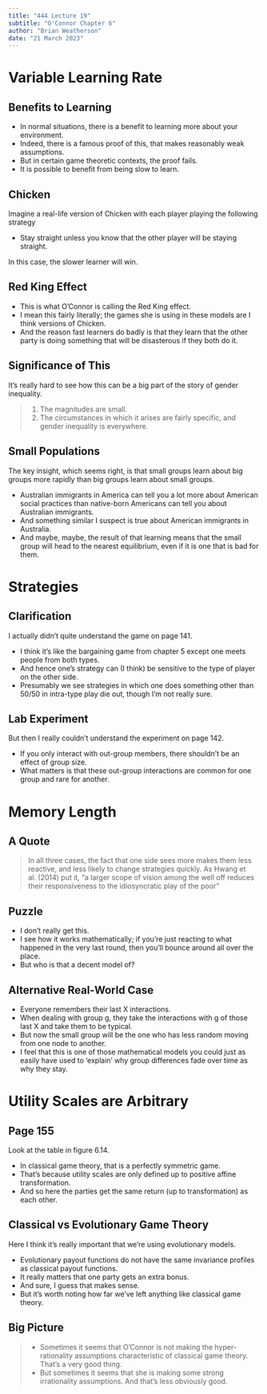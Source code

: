 ```yaml
---
title: "444 Lecture 19"
subtitle: "O'Connor Chapter 6"
author: "Brian Weatherson"
date: "21 March 2023"
---
```


# Variable Learning Rate

## Benefits to Learning

- In normal situations, there is a benefit to learning more about your environment.
- Indeed, there is a famous proof of this, that makes reasonably weak assumptions.
- But in certain game theoretic contexts, the proof fails.
- It is possible to benefit from being slow to learn.

## Chicken

Imagine a real-life version of Chicken with each player playing the following strategy

- Stay straight unless you know that the other player will be staying straight. \pause

In this case, the slower learner will win.

## Red King Effect

- This is what O'Connor is calling the Red King effect.
- I mean this fairly literally; the games she is using in these models are I think versions of Chicken.
- And the reason fast learners do badly is that they learn that the other party is doing something that will be disasterous if they both do it.

## Significance of This

It's really hard to see how this can be a big part of the story of gender inequality.

> 1. The magnitudes are small.
> 2. The circumstances in which it arises are fairly specific, and gender inequality is everywhere.

## Small Populations

The key insight, which seems right, is that small groups learn about big groups more rapidly than big groups learn about small groups.

- Australian immigrants in America can tell you a lot more about American social practices than native-born Americans can tell you about Australian immigrants.
- And something similar I suspect is true about American immigrants in Australia.
- And maybe, maybe, the result of that learning means that the small group will head to the nearest equilibrium, even if it is one that is bad for them.

# Strategies

## Clarification

I actually didn't quite understand the game on page 141.

- I think it's like the bargaining game from chapter 5 except one meets people from both types.
- And hence one's strategy can (I think) be sensitive to the type of player on the other side.
- Presumably we see strategies in which one does something other than 50/50 in intra-type play die out, though I'm not really sure.

## Lab Experiment

But then I really couldn't understand the experiment on page 142.

- If you only interact with out-group members, there shouldn't be an effect of group size.
- What matters is that these out-group interactions are common for one group and rare for another.

# Memory Length

## A Quote

> In all three cases, the fact that one side sees more makes them less reactive, and less likely to change strategies quickly. As Hwang et al. (2014) put it, “a larger scope of vision among the well off reduces their responsiveness to the idiosyncratic play of the poor”

## Puzzle

- I don't really get this.
- I see how it works mathematically; if you're just reacting to what happened in the very last round, then you'll bounce around all over the place.
- But who is that a decent model of?

## Alternative Real-World Case

- Everyone remembers their last X interactions.
- When dealing with group g, they take the interactions with g of those last X and take them to be typical. \pause
- But now the small group will be the one who has less random moving from one node to another.
- I feel that this is one of those mathematical models you could just as easily have used to 'explain' why group differences fade over time as why they stay.

# Utility Scales are Arbitrary

## Page 155

Look at the table in figure 6.14.

- In classical game theory, that is a perfectly symmetric game.
- That's because utility scales are only defined up to positive affine transformation.
- And so here the parties get the same return (up to transformation) as each other.

## Classical vs Evolutionary Game Theory

Here I think it's really important that we're using evolutionary models.

- Evolutionary payout functions do not have the same invariance profiles as classical payout functions.
- It really matters that one party gets an extra bonus.
- And sure, I guess that makes sense.
- But it's worth noting how far we've left anything like classical game theory.

## Big Picture

> - Sometimes it seems that O'Connor is not making the hyper-rationality assumptions characteristic of classical game theory. That's a very good thing.
> - But sometimes it seems that she is making some strong irrationality assumptions. And that's less obviously good.

